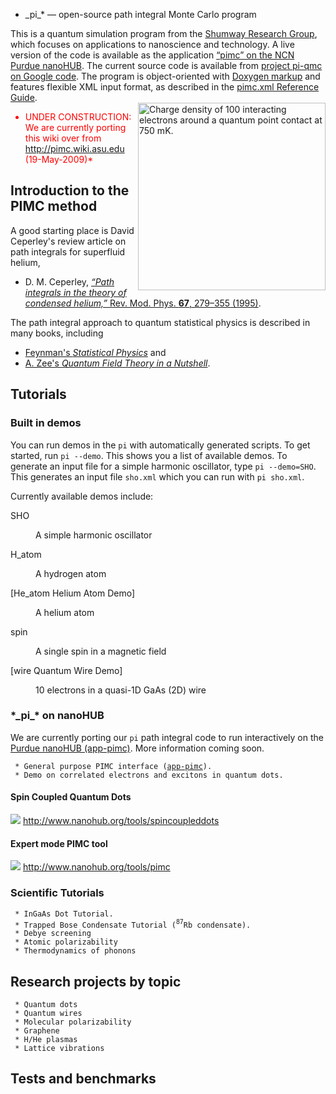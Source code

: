 *_pi_* — open-source path integral Monte Carlo program

This is a quantum simulation program from the 
[http://physics.asu.edu/shumway Shumway Research Group], which focuses on applications to nanoscience and technology.
A live version of the code is available as the application [http://www.nanohub.org/tools/pimc/ “pimc” on the NCN Purdue nanoHUB].
The current source code is available from  
[http://code.google.com/p/pi-qmc  project pi-qmc on Google code].
The program is object-oriented with [http://physics.asu.edu/shumway/codes/doc/pi/index.html Doxygen markup] and features flexible XML input format, as described in the [[pimc.xml Reference Guide]].
<br style="clear:both" />
<img src="http://pi-qmc.googlecode.com/svn/wiki/images/Promo-qpc-v040.png" alt="Charge density of 100 interacting electrons around a quantum point contact at 750 mK." width="300" align="right"/>

<font color="red">
*UNDER CONSTRUCTION: We are currently porting this wiki over from http://pimc.wiki.asu.edu (19-May-2009)*
</font>

==Introduction to the PIMC method==
A good starting place is David Ceperley's review article on path integrals for superfluid helium,
<ul>
<li>D. M. Ceperley, <a href="http://prola.aps.org/abstract/RMP/v67/i2/p279_1"><i>“Path integrals in the theory of condensed helium,”</i> Rev. Mod. Phys. <b>67</b>, 279–355 (1995)</a>.</li>
</ul>
The path integral approach to quantum statistical physics is described in many books, including
<ul>
<li><a href="http://books.google.com/books?id=4YDfQAYrkjkC">Feynman's <i>Statistical Physics</i></a> and</li>
<li><a href="http://books.google.com/books?id=VwG0AAAACAAJ"> A. Zee's <i>Quantum Field Theory in a Nutshell</i></a>.</li>
</ul>


==Tutorials==

===Built in demos===
You can run demos in the <tt>pi</tt> with automatically generated scripts. To get started, run <tt>pi --demo</tt>. This shows you a list of available demos.
To generate an input file for a simple harmonic oscillator, type <tt>pi --demo=SHO</tt>. This generates an input file <tt>sho.xml</tt> which you can run with <tt>pi sho.xml</tt>.

Currently available demos include:
<dl>
<dt>SHO</dt><dd>A simple harmonic oscillator</dd>
<dt>H_atom</dt><dd>A hydrogen atom</dd>
<dt>[He_atom Helium Atom Demo]</dt><dd>A helium atom</dd>
<dt>spin</dt><dd>A single spin in a magnetic field</dd>
<dt>[wire Quantum Wire Demo]</dt><dd>10 electrons in a quasi-1D GaAs (2D) wire</dd>
</dl>

===*_pi_* on nanoHUB===
We are currently porting our <tt>pi</tt> path integral code to run interactively on the [http://www.nanohub.org/tools/pimc/ Purdue nanoHUB (app-pimc)]. More information coming soon.
  * General purpose PIMC interface ([http://www.nanohub.org/tools/pimc/ app-pimc]).
  * Demo on correlated electrons and excitons in quantum dots.

====Spin Coupled Quantum Dots====
<img src="http://pi-qmc.googlecode.com/svn/wiki/images/NanoHUBspin.png"/>
http://www.nanohub.org/tools/spincoupleddots

====Expert mode PIMC tool====
<img src="http://pi-qmc.googlecode.com/svn/wiki/images/NanoHUBpimc.png"/>
http://www.nanohub.org/tools/pimc

===Scientific Tutorials===

  * InGaAs Dot Tutorial.
  * Trapped Bose Condensate Tutorial (<sup>87</sup>Rb condensate).
  * Debye screening
  * Atomic polarizability
  * Thermodynamics of phonons

==Research projects by topic==

  * Quantum dots
  * Quantum wires
  * Molecular polarizability
  * Graphene
  * H/He plasmas
  * Lattice vibrations

==Tests and benchmarks==